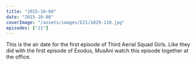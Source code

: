 ```yaml
---
title: "2015-10-08"
date: "2015-10-08"
coverImage: "/assets/images/E21/1029-110.jpg"
episodes: ["21"]
---
```


This is the air date for the first episode of Third Aerial Squad Girls. Like they did with the first episode of Exodus, MusAni watch this episode together at the office.
